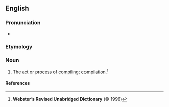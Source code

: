 ==English==

===Pronunciation===
* {{a|UK}} {{IPA|/kɒmˈpaɪlmənt/|lang=en}}

===Etymology===
{{suffix|en|compile|ment}}

===Noun===
{{en-noun|~}}

# The [[act]] or [[process]] of compiling; [[compilation]].<ref name="WRUD-def">'''Webster’s Revised Unabridged Dictionary''' (© 1996)</ref>

====References====
<references/>